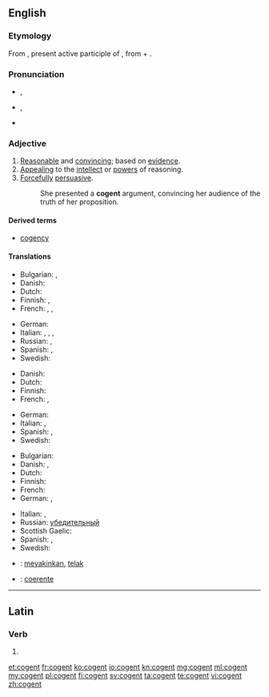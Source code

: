 ==English==
{{was wotd|2010|May|2}}

===Etymology===
From {{etyl|la|en}} {{term/t|la|cōgēns}}, present active participle of {{term/t|la|cōgō||drive together, compel}}, from {{term/t|la|cō}} + {{term/t|la|agō||drive}}.

===Pronunciation===
* {{a|UK}} {{IPA|/ˈkəʊdʒn̩t/}}, {{X-SAMPA|1=/"k@UdZn=t/}}
* {{a|US}} {{IPA|/ˈkoʊdʒn̩t/}}, {{X-SAMPA|1=/"koUdZn=t/}}
* {{audio|en-us-cogent.ogg|Audio (US)}}

===Adjective===
{{en-adj}}

# [[reasonable|Reasonable]] and [[convincing]]; based on [[evidence]].
# [[appealing|Appealing]] to the [[intellect]] or [[power]]s of reasoning.
# [[forcefully|Forcefully]] [[persuasive]].
#: She presented a '''cogent''' argument, convincing her audience of the truth of her proposition.

{{rfex}}

====Derived terms====
* [[cogency]]

====Translations====
{{trans-top|reasonable and convincing; based on evidence}}
* Bulgarian: {{t+|bg|състоятелен}},  {{t+|bg|достоверен}}
* Danish: {{t-|da|overbevisende}}
* Dutch: {{t+|nl|overtuigend}}
* Finnish: {{t+|fi|järkevä}},  {{t-|fi|järkiperäinen}}
* French: {{t+|fr|convaincant}},  {{t+|fr|persuasif}},  {{t+|fr|cohérent}}
{{trans-mid}}
* German: {{t+|de|überzeugend}}
* Italian: {{t-|it|convincente}},  {{t-|it|persuasivo}},  {{t-|it|coherente}},  {{t-|it|coerente}}
* Russian: {{t+|ru|убедительный}}, {{t+|ru|достоверный}}
* Spanish: {{t-|es|convencedor}},  {{t+|es|persuasivo}}
* Swedish: {{t+|sv|övertygande}}
{{trans-bottom}}

{{trans-top|appealing to the intellect or powers of reasoning}}
* Danish: {{t-|da|overbevisende}}
* Dutch: {{t+|nl|overtuigend}}
* Finnish: {{t+|fi|järkevä}}
* French: {{t+|fr|intelligible}},  {{t+|fr|logique}}
{{trans-mid}}
* German: {{t+|de|überzeugend}}
* Italian: {{t+|it|intelligibile}},  {{t+|it|logico}}
* Spanish: {{t+|es|inteligible}},  {{t+|es|lógico}}
* Swedish: {{t+|sv|övertygande}}
{{trans-bottom}}

{{trans-top|forcefully persuasive}}
* Bulgarian: {{t+|bg|убедителен}}
* Danish: {{t-|da|overbevisende}},  {{t-|da|slagkraftig}}
* Dutch: {{t+|nl|overtuigend}}
* Finnish: {{t-|fi|vakuuttava}}
* French: {{t+|fr|irréfutable}}
* German: {{t+|de|überzeugend}}, {{t+|de|schlagend}}
{{trans-mid}}
* Italian: {{t+|it|irrefutabile}},  {{t-|it|inconfutabile}}
* Russian: [[убедительный]]
* Scottish Gaelic: {{t-|gd|làidir}}
* Spanish: {{t+|es|irrefutable}},  {{t-|es|irrebatible}}
* Swedish: {{t+|sv|övertygande}}
{{trans-bottom}}

{{checktrans-top}}
* {{ttbc|id}}: [[yakin|meyakinkan]], [[telak]]
{{trans-mid}}
* {{ttbc|pt}}: [[coerente]]
{{trans-bottom}}

----

==Latin==

===Verb===
{{la-verb-form|cōgent}}

# {{conjugation of|cōgō||3|p|fut|act|ind|lang=la}}

[[et:cogent]]
[[fr:cogent]]
[[ko:cogent]]
[[io:cogent]]
[[kn:cogent]]
[[mg:cogent]]
[[ml:cogent]]
[[my:cogent]]
[[pl:cogent]]
[[fi:cogent]]
[[sv:cogent]]
[[ta:cogent]]
[[te:cogent]]
[[vi:cogent]]
[[zh:cogent]]